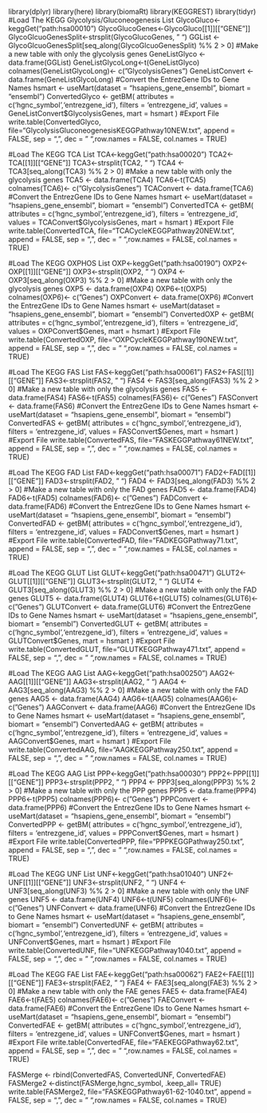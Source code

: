 library(dplyr)
library(here)
library(biomaRt)
library(KEGGREST)
library(tidyr)
#Load The KEGG Glycolysis/Gluconeogenesis List
GlycoGluco<-keggGet("path:hsa00010")
GlycoGlucoGenes<-GlycoGluco[[1]][["GENE"]]
GlycoGlcuoGenesSplit<-strsplit(GlycoGlucoGenes, " ")
GGList <- GlycoGlcuoGenesSplit[seq_along(GlycoGlcuoGenesSplit) %% 2 > 0]
#Make a new table with only the glycolysis genes
GeneListGlyco <- data.frame(GGList)
GeneListGlycoLong<-t(GeneListGlyco)
colnames(GeneListGlycoLong)<- c("GlycolysisGenes")
GeneListConvert <- data.frame(GeneListGlycoLong)
#Convert the EntrezGene IDs to Gene Names
hsmart <- useMart(dataset = "hsapiens_gene_ensembl", biomart = "ensembl")
ConvertedGlyco <- getBM(
  attributes = c('hgnc_symbol','entrezgene_id'), 
  filters = 'entrezgene_id',
  values = GeneListConvert$GlycolysisGenes,
  mart = hsmart
)
#Export File
write.table(ConvertedGlyco, file="GlycolysisGluconeogenesisKEGGPathway10NEW.txt", append = FALSE, sep = ",", dec = " ",row.names = FALSE, col.names = TRUE)

#Load The KEGG TCA List
TCA<-keggGet("path:hsa00020")
TCA2<-TCA[[1]][["GENE"]]
TCA3<-strsplit(TCA2, " ")
TCA4 <- TCA3[seq_along(TCA3) %% 2 > 0]
#Make a new table with only the glycolysis genes
TCA5 <- data.frame(TCA4)
TCA6<-t(TCA5)
colnames(TCA6)<- c("GlycolysisGenes")
TCAConvert <- data.frame(TCA6)
#Convert the EntrezGene IDs to Gene Names
hsmart <- useMart(dataset = "hsapiens_gene_ensembl", biomart = "ensembl")
ConvertedTCA <- getBM(
  attributes = c('hgnc_symbol','entrezgene_id'), 
  filters = 'entrezgene_id',
  values = TCAConvert$GlycolysisGenes,
  mart = hsmart
)
#Export File
write.table(ConvertedTCA, file="TCACycleKEGGPathway20NEW.txt", append = FALSE, sep = ",", dec = " ",row.names = FALSE, col.names = TRUE)

#Load The KEGG OXPHOS List
OXP<-keggGet("path:hsa00190")
OXP2<-OXP[[1]][["GENE"]]
OXP3<-strsplit(OXP2, " ")
OXP4 <- OXP3[seq_along(OXP3) %% 2 > 0]
#Make a new table with only the glycolysis genes
OXP5 <- data.frame(OXP4)
OXP6<-t(OXP5)
colnames(OXP6)<- c("Genes")
OXPConvert <- data.frame(OXP6)
#Convert the EntrezGene IDs to Gene Names
hsmart <- useMart(dataset = "hsapiens_gene_ensembl", biomart = "ensembl")
ConvertedOXP <- getBM(
  attributes = c('hgnc_symbol','entrezgene_id'), 
  filters = 'entrezgene_id',
  values = OXPConvert$Genes,
  mart = hsmart
)
#Export File
write.table(ConvertedOXP, file="OXPCycleKEGGPathway190NEW.txt", append = FALSE, sep = ",", dec = " ",row.names = FALSE, col.names = TRUE)

#Load The KEGG FAS List
FAS<-keggGet("path:hsa00061")
FAS2<-FAS[[1]][["GENE"]]
FAS3<-strsplit(FAS2, " ")
FAS4 <- FAS3[seq_along(FAS3) %% 2 > 0]
#Make a new table with only the glycolysis genes
FAS5 <- data.frame(FAS4)
FAS6<-t(FAS5)
colnames(FAS6)<- c("Genes")
FASConvert <- data.frame(FAS6)
#Convert the EntrezGene IDs to Gene Names
hsmart <- useMart(dataset = "hsapiens_gene_ensembl", biomart = "ensembl")
ConvertedFAS <- getBM(
  attributes = c('hgnc_symbol','entrezgene_id'), 
  filters = 'entrezgene_id',
  values = FASConvert$Genes,
  mart = hsmart
)
#Export File
write.table(ConvertedFAS, file="FASKEGGPathway61NEW.txt", append = FALSE, sep = ",", dec = " ",row.names = FALSE, col.names = TRUE)

#Load The KEGG FAD List
FAD<-keggGet("path:hsa00071")
FAD2<-FAD[[1]][["GENE"]]
FAD3<-strsplit(FAD2, " ")
FAD4 <- FAD3[seq_along(FAD3) %% 2 > 0]
#Make a new table with only the FAD genes
FAD5 <- data.frame(FAD4)
FAD6<-t(FAD5)
colnames(FAD6)<- c("Genes")
FADConvert <- data.frame(FAD6)
#Convert the EntrezGene IDs to Gene Names
hsmart <- useMart(dataset = "hsapiens_gene_ensembl", biomart = "ensembl")
ConvertedFAD <- getBM(
  attributes = c('hgnc_symbol','entrezgene_id'), 
  filters = 'entrezgene_id',
  values = FADConvert$Genes,
  mart = hsmart
)
#Export File
write.table(ConvertedFAD, file="FADKEGGPathway71.txt", append = FALSE, sep = ",", dec = " ",row.names = FALSE, col.names = TRUE)

#Load The KEGG GLUT List
GLUT<-keggGet("path:hsa00471")
GLUT2<-GLUT[[1]][["GENE"]]
GLUT3<-strsplit(GLUT2, " ")
GLUT4 <- GLUT3[seq_along(GLUT3) %% 2 > 0]
#Make a new table with only the FAD genes
GLUT5 <- data.frame(GLUT4)
GLUT6<-t(GLUT5)
colnames(GLUT6)<- c("Genes")
GLUTConvert <- data.frame(GLUT6)
#Convert the EntrezGene IDs to Gene Names
hsmart <- useMart(dataset = "hsapiens_gene_ensembl", biomart = "ensembl")
ConvertedGLUT <- getBM(
  attributes = c('hgnc_symbol','entrezgene_id'), 
  filters = 'entrezgene_id',
  values = GLUTConvert$Genes,
  mart = hsmart
)
#Export File
write.table(ConvertedGLUT, file="GLUTKEGGPathway471.txt", append = FALSE, sep = ",", dec = " ",row.names = FALSE, col.names = TRUE)

#Load The KEGG AAG List
AAG<-keggGet("path:hsa00250")
AAG2<-AAG[[1]][["GENE"]]
AAG3<-strsplit(AAG2, " ")
AAG4 <- AAG3[seq_along(AAG3) %% 2 > 0]
#Make a new table with only the FAD genes
AAG5 <- data.frame(AAG4)
AAG6<-t(AAG5)
colnames(AAG6)<- c("Genes")
AAGConvert <- data.frame(AAG6)
#Convert the EntrezGene IDs to Gene Names
hsmart <- useMart(dataset = "hsapiens_gene_ensembl", biomart = "ensembl")
ConvertedAAG <- getBM(
  attributes = c('hgnc_symbol','entrezgene_id'), 
  filters = 'entrezgene_id',
  values = AAGConvert$Genes,
  mart = hsmart
)
#Export File
write.table(ConvertedAAG, file="AAGKEGGPathway250.txt", append = FALSE, sep = ",", dec = " ",row.names = FALSE, col.names = TRUE)

#Load The KEGG AAG List
PPP<-keggGet("path:hsa00030")
PPP2<-PPP[[1]][["GENE"]]
PPP3<-strsplit(PPP2, " ")
PPP4 <- PPP3[seq_along(PPP3) %% 2 > 0]
#Make a new table with only the PPP genes
PPP5 <- data.frame(PPP4)
PPP6<-t(PPP5)
colnames(PPP6)<- c("Genes")
PPPConvert <- data.frame(PPP6)
#Convert the EntrezGene IDs to Gene Names
hsmart <- useMart(dataset = "hsapiens_gene_ensembl", biomart = "ensembl")
ConvertedPPP <- getBM(
  attributes = c('hgnc_symbol','entrezgene_id'), 
  filters = 'entrezgene_id',
  values = PPPConvert$Genes,
  mart = hsmart
)
#Export File
write.table(ConvertedPPP, file="PPPKEGGPathway250.txt", append = FALSE, sep = ",", dec = " ",row.names = FALSE, col.names = TRUE)

#Load The KEGG UNF List
UNF<-keggGet("path:hsa01040")
UNF2<-UNF[[1]][["GENE"]]
UNF3<-strsplit(UNF2, " ")
UNF4 <- UNF3[seq_along(UNF3) %% 2 > 0]
#Make a new table with only the UNF genes
UNF5 <- data.frame(UNF4)
UNF6<-t(UNF5)
colnames(UNF6)<- c("Genes")
UNFConvert <- data.frame(UNF6)
#Convert the EntrezGene IDs to Gene Names
hsmart <- useMart(dataset = "hsapiens_gene_ensembl", biomart = "ensembl")
ConvertedUNF <- getBM(
  attributes = c('hgnc_symbol','entrezgene_id'), 
  filters = 'entrezgene_id',
  values = UNFConvert$Genes,
  mart = hsmart
)
#Export File
write.table(ConvertedUNF, file="UNFKEGGPathway1040.txt", append = FALSE, sep = ",", dec = " ",row.names = FALSE, col.names = TRUE)

#Load The KEGG FAE List
FAE<-keggGet("path:hsa00062")
FAE2<-FAE[[1]][["GENE"]]
FAE3<-strsplit(FAE2, " ")
FAE4 <- FAE3[seq_along(FAE3) %% 2 > 0]
#Make a new table with only the FAE genes
FAE5 <- data.frame(FAE4)
FAE6<-t(FAE5)
colnames(FAE6)<- c("Genes")
FAEConvert <- data.frame(FAE6)
#Convert the EntrezGene IDs to Gene Names
hsmart <- useMart(dataset = "hsapiens_gene_ensembl", biomart = "ensembl")
ConvertedFAE <- getBM(
  attributes = c('hgnc_symbol','entrezgene_id'), 
  filters = 'entrezgene_id',
  values = UNFConvert$Genes,
  mart = hsmart
)
#Export File
write.table(ConvertedFAE, file="FAEKEGGPathway62.txt", append = FALSE, sep = ",", dec = " ",row.names = FALSE, col.names = TRUE)

FASMerge <- rbind(ConvertedFAS, ConvertedUNF, ConvertedFAE)
FASMerge2 <-distinct(FASMerge,hgnc_symbol, .keep_all= TRUE)
write.table(FASMerge2, file="FASKEGGPathway61-62-1040.txt", append = FALSE, sep = ",", dec = " ",row.names = FALSE, col.names = TRUE)
